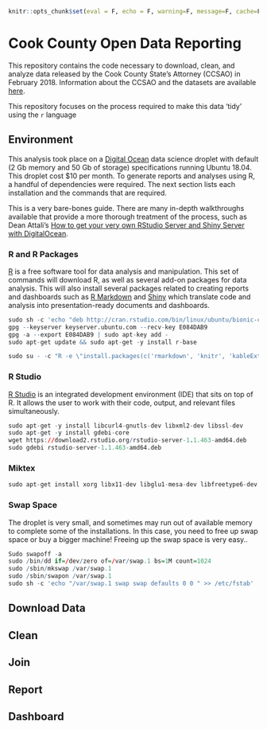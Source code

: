 

```r
knitr::opts_chunk$set(eval = F, echo = F, warning=F, message=F, cache=F, fig.width=12, fig.height=8)


```

# Cook County Open Data Reporting

This repository contains the code necessary to download, clean, and analyze data released by the Cook County State's Attorney (CCSAO) in February 2018. Information about the CCSAO and the datasets are available [here](https://www.cookcountystatesattorney.org/data).

This repository focuses on the process required to make this data 'tidy' using the `r` language

## Environment

This analysis took place on a [Digital Ocean](https://www.digitalocean.com/) data science droplet with default (2 Gb memory and 50 Gb of storage) specifications running Ubuntu 18.04. This droplet cost $10 per month. To generate reports and analyses using R, a handful of dependencies were required. The next section lists each installation and the commands that are required. 

This is a very bare-bones guide. There are many in-depth walkthroughs available that provide a more thorough treatment of the process, such as Dean Attali's [How to get your very own RStudio Server and Shiny Server with DigitalOcean](https://deanattali.com/2015/05/09/setup-rstudio-shiny-server-digital-ocean/).

### R and R Packages

[R](https://www.r-project.org/) is a free software tool for data analysis and manipulation. This set of commands will download R, as well as several add-on packages for data analysis. This will also install several packages related to creating reports and dashboards such as [R Markdown](https://rmarkdown.rstudio.com/) and [Shiny](https://shiny.rstudio.com) which translate code and analysis into presentation-ready documents and dashboards.


```r

sudo sh -c 'echo "deb http://cran.rstudio.com/bin/linux/ubuntu/bionic-cran35" >> /etc/apt/sources.list'
gpg --keyserver keyserver.ubuntu.com --recv-key E084DAB9
gpg -a --export E084DAB9 | sudo apt-key add -
sudo apt-get update && sudo apt-get -y install r-base

```



```r

sudo su - -c "R -e \"install.packages(c('rmarkdown', 'knitr', 'kableExtra', 'here', 'tidyverse', 'tidyr', 'ggplot2', 'DescTools', 'xtable', 'stringr', 'lubridate', 'DT', 'forcats', 'skimr', 'feather', 'shiny'), repos='http://cran.rstudio.com/')\""

```

### R Studio

[R Studio](http://Rstudio.org) is an integrated development environment (IDE) that sits on top of R. It allows the user to work with their code, output, and relevant files simultaneously. 

```r

sudo apt-get -y install libcurl4-gnutls-dev libxml2-dev libssl-dev
sudo apt-get -y install gdebi-core
wget https://download2.rstudio.org/rstudio-server-1.1.463-amd64.deb
sudo gdebi rstudio-server-1.1.463-amd64.deb


```

### Miktex

```r

sudo apt-get install xorg libx11-dev libglu1-mesa-dev libfreetype6-dev

```


### Swap Space

The droplet is very small, and sometimes may run out of available memory to complete some of the installations. In this case, you need to free up swap space or buy a bigger machine! Freeing up the swap space is very easy.. 

```r

Sudo swapoff -a
sudo /bin/dd if=/dev/zero of=/var/swap.1 bs=1M count=1024
sudo /sbin/mkswap /var/swap.1
sudo /sbin/swapon /var/swap.1
sudo sh -c 'echo "/var/swap.1 swap swap defaults 0 0 " >> /etc/fstab'

```

## Download Data


## Clean


## Join


## Report


## Dashboard